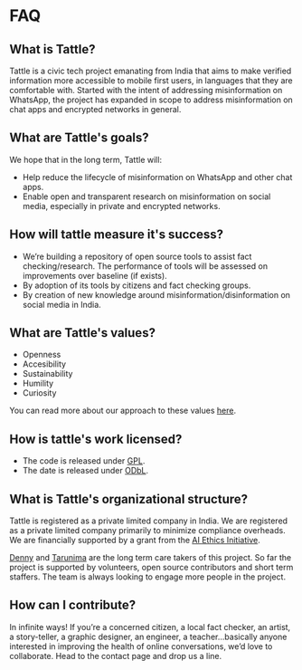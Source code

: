 # FAQ

## What is Tattle?
Tattle is a civic tech project emanating from India that aims to make verified information more accessible to mobile first users, in languages that they are comfortable with. Started with the intent of addressing misinformation on WhatsApp, the project has expanded in scope to address misinformation on chat apps and encrypted networks in general.
 

## What are Tattle's goals?
We hope that in the long term, Tattle will: 
- Help reduce the lifecycle of misinformation on WhatsApp and other chat apps.
- Enable open and transparent research on misinformation on social media, especially in private and encrypted networks. 


## How will tattle measure it's success?
- We’re building a repository of open source tools to assist fact checking/research. The performance of tools will be assessed on improvements over baseline (if exists).
- By adoption of its tools by citizens and fact checking groups.
- By creation of new knowledge around misinformation/disinformation on social media in India.

## What are Tattle's values?
- Openness
- Accesibility
- Sustainability
- Humility
- Curiosity

You can read more about our approach to these values [here](http://blog.tattle.co.in/shubhaarmbh/).

## How is tattle's work licensed?
- The code is released under [GPL](https://www.gnu.org/licenses/gpl-3.0.en.html). 
- The date is released under [ODbL](https://opendatacommons.org/licenses/odbl/).

## What is Tattle's organizational structure?
Tattle is registered as a private limited company in India. We are registered as a private limited company primarily to minimize compliance overheads. We are financially supported by a grant from the [AI Ethics Initiative](https://aiethicsinitiative.org/news/2019/3/12/announcing-the-winners-of-the-ai-and-the-news-open-challenge).

[Denny](https://twitter.com/dennymades) and [Tarunima](https://www.linkedin.com/in/tarunima/) are the long term care takers of this project. So far the project is supported by volunteers, open source contributors and short term staffers. The team is always looking to engage more people in the project.

## How can I contribute?
In infinite ways! If you’re a concerned citizen, a local fact checker, an artist,  a story-teller, a graphic designer, an engineer, a teacher…basically anyone interested in improving the health of online conversations, we’d love to collaborate. Head to the contact page and drop us a line.